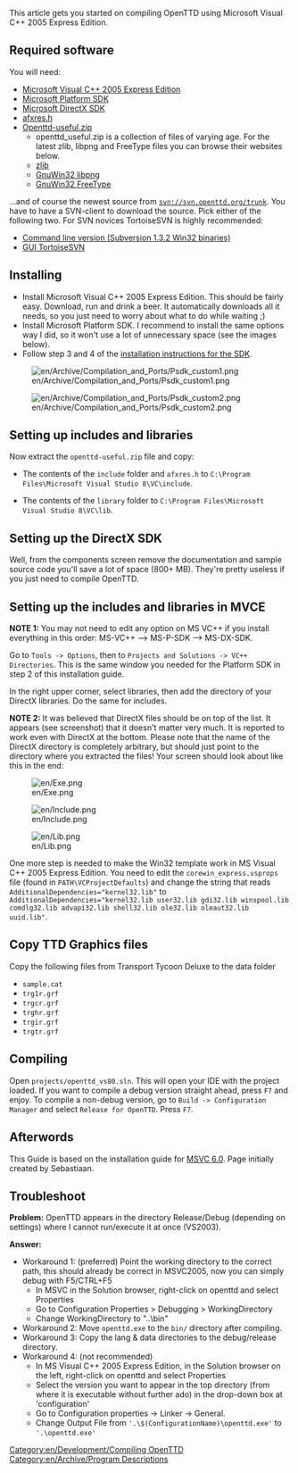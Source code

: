 This article gets you started on compiling OpenTTD using Microsoft Visual C++ 2005 Express Edition.

==Required software==

You will need:

<!--* [http://msdn.microsoft.com/vstudio/express/visualC/default.aspx MVCE 2005] (From Microsoft, free)
* [http://www.microsoft.com/downloads/details.aspx?FamilyId=A55B6B43-E24F-4EA3-A93E-40C0EC4F68E5&displaylang=en Microsoft Platform SDK]
* [http://sourceforge.net/project/showfiles.php?group_id=103924&package_id=114307 Openttd-useful.zip]
* [http://www.microsoft.com/downloads/details.aspx?FamilyID=86cf7fa2-e953-475c-abde-f016e4f7b61a&DisplayLang=en DirectX 8.1 SDK]
* [http://www-d0.fnal.gov/d0dist/dist/packages/d0ve/devel/windows/AFXRES.H afxres.h]-->

* [http://msdn.microsoft.com/vstudio/express/visualc/download/ Microsoft Visual C++ 2005 Express Edition]
* [http://www.microsoft.com/downloads/details.aspx?familyid=0BAF2B35-C656-4969-ACE8-E4C0C0716ADB&displaylang=en Microsoft Platform SDK]
* [http://www.microsoft.com/downloads/details.aspx?FamilyId=05DA7623-F2F9-4F57-91AA-6DB27FB8305F&displaylang=en Microsoft DirectX SDK]
* [http://www-d0.fnal.gov/d0dist/dist/packages/d0ve/devel/windows/AFXRES.H afxres.h]
* [http://sourceforge.net/project/showfiles.php?group_id=103924&package_id=114307 Openttd-useful.zip]
** openttd_useful.zip is a collection of files of varying age. For the latest zlib, libpng and FreeType files you can browse their websites below.
** [http://www.zlib.net/ zlib]
** [http://sourceforge.net/project/showfiles.php?group_id=23617&package_id=16183 GnuWin32 libpng]
** [http://gnuwin32.sourceforge.net/downlinks/freetype.php GnuWin32 FreeType]

...and of course the newest source from <code>svn://svn.openttd.org/trunk</code>. You have to have a SVN-client to download the source. Pick either of the following two. For SVN novices TortoiseSVN is highly recommended:

* [http://subversion.tigris.org/servlets/ProjectDocumentList?folderID=91 Command line version (Subversion 1.3.2 Win32 binaries)]
* [http://tortoisesvn.tigris.org/download.html GUI TortoiseSVN]

==Installing==

* Install Microsoft Visual C++ 2005 Express Edition. This should be fairly easy. Download, run and drink a beer. It automatically downloads all it needs, so you just need to worry about what to do while waiting ;)
* Install Microsoft Platform SDK. I recommend to install the same options way I did, so it won't use a lot of unnecessary space (see the images below).
* Follow step 3 and 4 of the [http://msdn.microsoft.com/vstudio/express/visualc/usingpsdk/ installation instructions for the SDK].


[[File:en/Archive/Compilation and Ports/Psdk custom1.png]]

[[File:en/Archive/Compilation and Ports/Psdk custom2.png]]

==Setting up includes and libraries==

Now extract the <code>openttd-useful.zip</code> file and copy:

* The contents of the <code>include</code> folder and <code>afxres.h</code> to <code>C:\Program Files\Microsoft Visual Studio 8\VC\include</code>.

* The contents of the <code>library</code> folder to <code>C:\Program Files\Microsoft Visual Studio 8\VC\lib</code>.

==Setting up the DirectX SDK==

Well, from the components screen remove the documentation and sample source code you'll save a lot of space (800+ MB). They're pretty useless if you just need to compile OpenTTD.

==Setting up the includes and libraries in MVCE==

'''NOTE 1:''' You may not need to edit any option on MS VC++ if you install everything in this order: MS-VC++ --> MS-P-SDK --> MS-DX-SDK.

Go to <code>Tools -> Options</code>, then to <code>Projects and Solutions -> VC++ Directories</code>. This is the same window you needed for the Platform SDK in step 2 of this installation guide.

In the right upper corner, select libraries, then add the directory of your DirectX libraries. Do the same for includes.

'''NOTE 2:''' It was believed that DirectX files should be on top of the list. It appears (see screenshot) that it doesn't matter very much. It is reported to work even with DirectX at the bottom. Please note that the name of the DirectX directory is completely arbitrary, but should just point to the directory where you extracted the files!
Your screen should look about like this in the end:

[[File:en/Exe.png]]

[[File:en/Include.png]]

[[File:en/Lib.png]]

One more step is needed to make the Win32 template work in MS Visual C++ 2005 Express Edition. You need to edit the <code>corewin_express.vsprops</code> file (found in <code>PATH\VCProjectDefaults</code>) and change the string that reads <code>AdditionalDependencies="kernel32.lib"</code> to <code>AdditionalDependencies="kernel32.lib user32.lib gdi32.lib winspool.lib comdlg32.lib advapi32.lib shell32.lib ole32.lib oleaut32.lib uuid.lib"</code>.

==Copy TTD Graphics files==

Copy the following files from Transport Tycoon Deluxe to the data folder

* <code>sample.cat</code>
* <code>trg1r.grf</code>
* <code>trgcr.grf</code>
* <code>trghr.grf</code>
* <code>trgir.grf</code>
* <code>trgtr.grf</code>

==Compiling==

Open <code>projects/openttd_vs80.sln</code>. This will open your IDE with the project loaded. If you want to compile a debug version straight ahead, press <code>F7</code> and enjoy. To compile a non-debug version, go to <code>Build -> Configuration Manager</code> and select <code>Release for OpenTTD</code>. Press <code>F7</code>.

==Afterwords==

This Guide is based on the installation guide for [[en/MSVC6|MSVC 6.0]]. Page initially created by Sebastiaan.

==Troubleshoot==

'''Problem:''' OpenTTD appears in the directory Release/Debug (depending on settings) where I cannot run/execute it at once (VS2003).

'''Answer:''' 

* Workaround 1: (preferred) Point the working directory to the correct path, this should already be correct in MSVC2005, now you can simply debug with F5/CTRL+F5
** In MSVC in the Solution browser, right-click on openttd and select Properties
** Go to Configuration Properties > Debugging > WorkingDirectory
** Change WorkingDirectory to "..\bin"
* Workaround 2: Move <code>openttd.exe</code> to the <code>bin/</code> directory after compiling.
* Workaround 3: Copy the lang & data directories to the debug/release directory.
* Workaround 4: (not recommended)
** In MS Visual C++ 2005 Express Edition, in the Solution browser on the left, right-click on openttd and select Properties
** Select the version you want to appear in the top directory (from where it is executable without further ado) in the drop-down box at 'configuration'
** Go to Configuration properties -> Linker -> General.
** Change Output File from <code>'.\$(ConfigurationName)\openttd.exe'</code> to <code>'.\openttd.exe'</code>

[[Category:en/Development/Compiling OpenTTD]]
[[Category:en/Archive/Program Descriptions]]